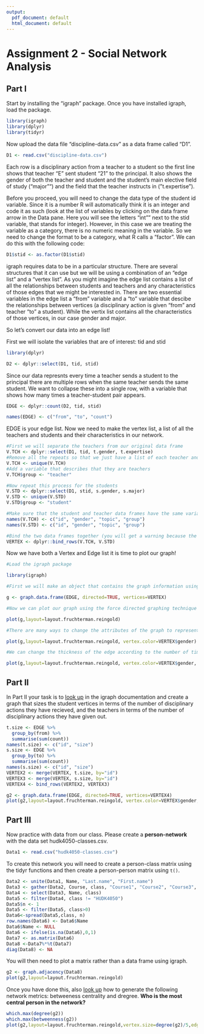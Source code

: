 ```yaml
---
output:
  pdf_document: default
  html_document: default
---
```

# Assignment 2 - Social Network Analysis

## Part I
Start by installing the "igraph" package. Once you have installed igraph, load the package.
```r
library(igraph)
library(dplyr)
library(tidyr)
```


Now upload the data file "discipline-data.csv" as a data frame called "D1".
```r
D1 <- read.csv("discipline-data.csv")
```

Each row is a disciplinary action from a teacher to a student so the first line shows that teacher "E" sent student "21" to the principal. It also shows the gender of both the teacher and student and the student's main elective field of study ("major"") and the field that the teacher instructs in ("t.expertise").

Before you proceed, you will need to change the data type of the student id variable. Since it is a number R will automatically think it is an integer and code it as such (look at the list of variables by clicking on the data frame arrow in the Data pane. Here you will see the letters "int"" next to the stid variable, that stands for integer). However, in this case we are treating the variable as a category, there is no numeric meaning in the variable. So we need to change the format to be a category, what R calls a "factor". We can do this with the following code:

```r
D1$stid <- as.factor(D1$stid)
```

igraph requires data to be in a particular structure. There are several structures that it can use but we will be using a combination of an "edge list" and a "vertex list". As you might imagine the edge list contains a list of all the relationships between students and teachers and any characteristics of those edges that we might be interested in. There are two essential variables in the edge list a "from" variable and a "to" variable that descibe the relationships between vertices (a disciplinary action is given "from" and teacher "to" a student). While the vertix list contains all the characteristics of those vertices, in our case gender and major.

So let's convert our data into an edge list!

First we will isolate the variables that are of interest: tid and stid

```r
library(dplyr)

D2 <- dplyr::select(D1, tid, stid)
```

Since our data represnts every time a teacher sends a student to the principal there are multiple rows when the same teacher sends the same student. We want to collapse these into a single row, with a variable that shows how many times a teacher-student pair appears.

```r

EDGE <- dplyr::count(D2, tid, stid)

names(EDGE) <- c("from", "to", "count")

```

EDGE is your edge list. Now we need to make the vertex list, a list of all the teachers and students and their characteristics in our network.

```r

#First we will separate the teachers from our original data frame
V.TCH <- dplyr::select(D1, tid, t.gender, t.expertise)
#Remove all the repeats so that we just have a list of each teacher and their characteristics
V.TCH <- unique(V.TCH)
#Add a variable that describes that they are teachers
V.TCH$group <- "teacher"

#Now repeat this process for the students
V.STD <- dplyr::select(D1, stid, s.gender, s.major)
V.STD <- unique(V.STD)
V.STD$group <- "student"

#Make sure that the student and teacher data frames have the same variables names
names(V.TCH) <- c("id", "gender", "topic", "group")
names(V.STD) <- c("id", "gender", "topic", "group")

#Bind the two data frames together (you will get a warning because the teacher data frame has 5 types of id (A,B,C,D,E) and the student has 25 (1-30), this isn't a problem)
VERTEX <- dplyr::bind_rows(V.TCH, V.STD)

```

Now we have both a Vertex and Edge list it is time to plot our graph!

```r
#Load the igraph package

library(igraph)

#First we will make an object that contains the graph information using our two dataframes EDGE and VERTEX. Notice that we have made "directed = TRUE" - our graph is directed since discipline is being given from a teacher to a student.

g <- graph.data.frame(EDGE, directed=TRUE, vertices=VERTEX)

#Now we can plot our graph using the force directed graphing technique - our old friend Fruchertman-Reingold!

plot(g,layout=layout.fruchterman.reingold)

#There are many ways to change the attributes of the graph to represent different characteristics of the newtork. For example, we can color the nodes according to gender.

plot(g,layout=layout.fruchterman.reingold, vertex.color=VERTEX$gender)

#We can change the thickness of the edge according to the number of times a particular teacher has sent a particular student to the principal.

plot(g,layout=layout.fruchterman.reingold, vertex.color=VERTEX$gender, edge.width=EDGE$count)
```

## Part II

In Part II your task is to [look up](http://igraph.org/r/) in the igraph documentation and create a graph that sizes the student vertices in terms of the number of disciplinary actions they have recieved, and the teachers in terms of the number of disciplinary actions they have given out.

```r
t.size <- EDGE %>%
  group_by(from) %>%
  summarise(sum(count))
names(t.size) <- c("id", "size")
s.size <- EDGE %>%
  group_by(to) %>%
  summarise(sum(count))
names(s.size) <- c("id", "size")
VERTEX2 <- merge(VERTEX, t.size, by="id")
VERTEX3 <- merge(VERTEX, s.size, by="id")
VERTEX4 <- bind_rows(VERTEX2, VERTEX3)

g2 <- graph.data.frame(EDGE, directed=TRUE, vertices=VERTEX4)
plot(g2,layout=layout.fruchterman.reingold, vertex.color=VERTEX$gender, vertex.size = VERTEX4$count)
```



## Part III

Now practice with data from our class. Please create a **person-network** with the data set hudk4050-classes.csv.
```r
Data1 <- read.csv("hudk4050-classes.csv")
```

To create this network you will need to create a person-class matrix using the tidyr functions and then create a person-person matrix using `t()`.
```r
Data2 <- unite(Data1, Name, "Last.name", "First.name")
Data3 <- gather(Data2, Course, class, "Course1", "Course2", "Course3", "Course4", "Course5", convert = FALSE, na.rm = TRUE)
Data4 <- select(Data3, Name, class)
Data5 <- filter(Data4, class != "HUDK4050")
Data5$n <- 1
Data5 <- filter(Data5, class>0)
Data6<-spread(Data5,class, n)
row.names(Data6) <- Data6$Name
Data6$Name <- NULL
Data6 <- ifelse(is.na(Data6),0,1)
Data7 <- as.matrix(Data6)
Data8 <-Data7%*%t(Data7)
diag(Data8) <- NA

```

You will then need to plot a matrix rather than a data frame using igraph.
```r
g2 <- graph.adjacency(Data8)
plot(g2,layout=layout.fruchterman.reingold)

```


Once you have done this, also [look up](http://igraph.org/r/) how to generate the following network metrics: betweeness centrality and dregree. **Who is the most central person in the network?**
```r
which.max(degree(g2))
which.max(betweenness(g2))
plot(g2,layout=layout.fruchterman.reingold,vertex.size=degree(g2)/5,edge.width=edge_betweenness(g2)/10) 
```


